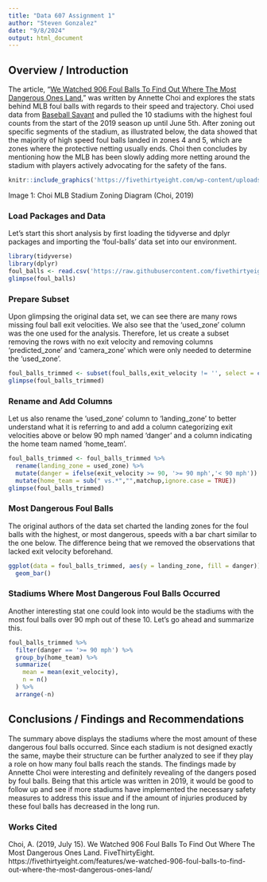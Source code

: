 ---
title: "Data 607 Assignment 1"
author: "Steven Gonzalez"
date: "9/8/2024"
output: html_document
---

## Overview / Introduction
The article, "[We Watched 906 Foul Balls To Find Out Where The Most Dangerous Ones Land](https://fivethirtyeight.com/features/we-watched-906-foul-balls-to-find-out-where-the-most-dangerous-ones-land/)," was written by Annette Choi and explores the stats behind MLB foul balls with regards to their speed and trajectory. Choi used data from [Baseball Savant](https://baseballsavant.mlb.com/statcast_search?hfPT=&hfAB=&hfBBT=&hfPR=foul%7C&hfZ=&stadium=&hfBBL=&hfNewZones=&hfGT=R%7C&hfC=&hfSea=2019%7C&hfSit=&player_type=pitcher&hfOuts=&opponent=&pitcher_throws=&batter_stands=&hfSA=&game_date_gt=&game_date_lt=2019-06-05&hfInfield=&team=&position=&hfOutfield=&hfRO=&home_road=&hfFlag=&hfPull=&metric_1=&hfInn=&min_pitches=0&min_results=0&group_by=venue&sort_col=pitches&player_event_sort=h_launch_speed&sort_order=desc&min_pas=0#results) and pulled the 10 stadiums with the highest foul counts from the start of the 2019 season up until June 5th. After zoning out specific segments of the stadium, as illustrated below, the data showed that the majority of high speed foul balls landed in zones 4 and 5, which are zones where the protective netting usually ends. Choi then concludes by mentioning how the MLB has been slowly adding more netting around the stadium with players actively advocating for the safety of the fans.
```{r zoning diagram}
knitr::include_graphics('https://fivethirtyeight.com/wp-content/uploads/2019/07/choi-foul-0625-4-2.png?resize=1536,1398')
```
Image 1: Choi MLB Stadium Zoning Diagram (Choi, 2019)

### Load Packages and Data
Let's start this short analysis by first loading the tidyverse and dplyr packages and importing the 'foul-balls' data set into our environment.
```{r load packages and data from csv url}
library(tidyverse)
library(dplyr)
foul_balls <- read.csv('https://raw.githubusercontent.com/fivethirtyeight/data/refs/heads/master/foul-balls/foul-balls.csv')
glimpse(foul_balls)
```
### Prepare Subset
Upon glimpsing the original data set, we can see there are many rows missing foul ball exit velocities. We also see that the 'used_zone' column was the one used for the analysis. Therefore, let us create a subset removing the rows with no exit velocity and removing columns 'predicted_zone' and 'camera_zone' which were only needed to determine the 'used_zone'.
```{r create subset}
foul_balls_trimmed <- subset(foul_balls,exit_velocity != '', select = c(1:4,7))
glimpse(foul_balls_trimmed)
```
### Rename and Add Columns
Let us also rename the 'used_zone' column to 'landing_zone' to better understand what it is referring to and add a column categorizing exit velocities above or below 90 mph named 'danger' and a column indicating the home team named 'home_team'.
```{r rename zone and add danger and home team columns}
foul_balls_trimmed <- foul_balls_trimmed %>%
  rename(landing_zone = used_zone) %>%
  mutate(danger = ifelse(exit_velocity >= 90, '>= 90 mph','< 90 mph')) %>%
  mutate(home_team = sub(" vs.*","",matchup,ignore.case = TRUE))
glimpse(foul_balls_trimmed)
```
### Most Dangerous Foul Balls
The original authors of the data set charted the landing zones for the foul balls with the highest, or most dangerous, speeds with a bar chart similar to the one below. The difference being that we removed the observations that lacked exit velocity beforehand.
```{r danger bar chart}
ggplot(data = foul_balls_trimmed, aes(y = landing_zone, fill = danger)) +
  geom_bar()
```

### Stadiums Where Most Dangerous Foul Balls Occurred
Another interesting stat one could look into would be the stadiums with the most foul balls over 90 mph out of these 10. Let's go ahead and summarize this.
```{r summarise by danger and home team}
foul_balls_trimmed %>%
  filter(danger == '>= 90 mph') %>%
  group_by(home_team) %>%
  summarize(
    mean = mean(exit_velocity),
    n = n()
  ) %>%
  arrange(-n)
```
## Conclusions / Findings and Recommendations
The summary above displays the stadiums where the most amount of these dangerous foul balls occurred. Since each stadium is not designed exactly the same, maybe their structure can be further analyzed to see if they play a role on how many foul balls reach the stands. The findings made by Annette Choi were interesting and definitely revealing of the dangers posed by foul balls. Being that this article was written in 2019, it would be good to follow up and see if more stadiums have implemented the necessary safety measures to address this issue and if the amount of injuries produced by these foul balls has decreased in the long run.

### Works Cited
Choi, A. (2019, July 15). We Watched 906 Foul Balls To Find Out Where The Most Dangerous Ones Land. FiveThirtyEight. https://fivethirtyeight.com/features/we-watched-906-foul-balls-to-find-out-where-the-most-dangerous-ones-land/